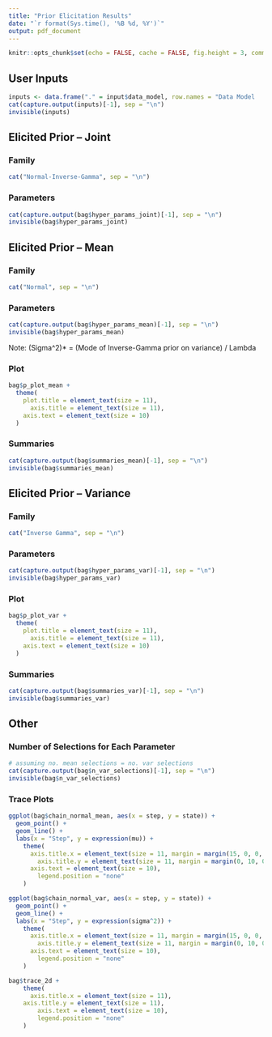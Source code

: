 ```yaml
---
title: "Prior Elicitation Results"
date: "`r format(Sys.time(), '%B %d, %Y')`"
output: pdf_document
---
```


```r
knitr::opts_chunk$set(echo = FALSE, cache = FALSE, fig.height = 3, comment = "")
```


<!--- user inputs -->
## User Inputs
```r
inputs <- data.frame("." = input$data_model, row.names = "Data Model   ")
cat(capture.output(inputs)[-1], sep = "\n")
invisible(inputs)
```


<!--- elicited prior information -->

<!--- joint prior -->
## Elicited Prior -- Joint

### Family
```r
cat("Normal-Inverse-Gamma", sep = "\n")
```

### Parameters
```r
cat(capture.output(bag$hyper_params_joint)[-1], sep = "\n")
invisible(bag$hyper_params_joint)
```


<!--- prior for mean -->
## Elicited Prior -- Mean

### Family
```r
cat("Normal", sep = "\n")
```

### Parameters
```r
cat(capture.output(bag$hyper_params_mean)[-1], sep = "\n")
invisible(bag$hyper_params_mean)
```
Note: (Sigma^2)* = (Mode of Inverse-Gamma prior on variance) / Lambda

### Plot
```r
bag$p_plot_mean + 
  theme(
    plot.title = element_text(size = 11),
	  axis.title = element_text(size = 11), 
    axis.text = element_text(size = 10)
  )
```

### Summaries
```r
cat(capture.output(bag$summaries_mean)[-1], sep = "\n")
invisible(bag$summaries_mean)
```


<!--- prior for variance -->
## Elicited Prior -- Variance

### Family
```r
cat("Inverse Gamma", sep = "\n")
```

### Parameters
```r
cat(capture.output(bag$hyper_params_var)[-1], sep = "\n")
invisible(bag$hyper_params_var)
```

### Plot
```r
bag$p_plot_var + 
  theme(
    plot.title = element_text(size = 11),
	  axis.title = element_text(size = 11), 
    axis.text = element_text(size = 10)
  )
```

### Summaries
```r
cat(capture.output(bag$summaries_var)[-1], sep = "\n")
invisible(bag$summaries_var)
```


<!--- number of selections and trace plots -->
## Other

### Number of Selections for Each Parameter
```r
# assuming no. mean selections = no. var selections
cat(capture.output(bag$n_var_selections)[-1], sep = "\n")
invisible(bag$n_var_selections)
```

### Trace Plots
```r
ggplot(bag$chain_normal_mean, aes(x = step, y = state)) +
  geom_point() +
  geom_line() +
  labs(x = "Step", y = expression(mu)) +
	theme(
	  axis.title.x = element_text(size = 11, margin = margin(15, 0, 0, 0)), 
		axis.title.y = element_text(size = 11, margin = margin(0, 10, 0, 0)),
	  axis.text = element_text(size = 10),
		legend.position = "none"
	)

ggplot(bag$chain_normal_var, aes(x = step, y = state)) +
  geom_point() +
  geom_line() +
  labs(x = "Step", y = expression(sigma^2)) +
	theme(
	  axis.title.x = element_text(size = 11, margin = margin(15, 0, 0, 0)), 
		axis.title.y = element_text(size = 11, margin = margin(0, 10, 0, 0)),
	  axis.text = element_text(size = 10),
		legend.position = "none"
	)

bag$trace_2d +
	theme(
	  axis.title.x = element_text(size = 11), 
    axis.title.y = element_text(size = 11),
		axis.text = element_text(size = 10),
		legend.position = "none"
	)
```



